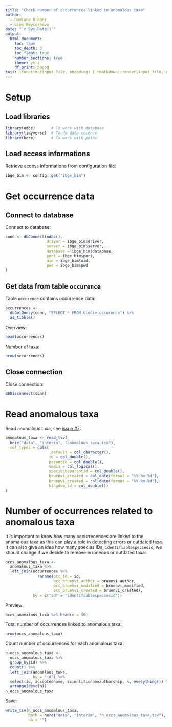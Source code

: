 ```yaml
---
title: "Check number of occurrences linked to anomalous taxa"
author:
  - Damiano Oldoni
  - Lien Reyserhove
date: "`r Sys.Date()`"
output:
  html_document:
    toc: true
    toc_depth: 3
    toc_float: true
    number_sections: true
    theme: yeti
    df_print: paged
knit: (function(input_file, encoding) { rmarkdown::render(input_file, encoding = encoding, output_file = paste0("../docs/",sub(".Rmd", ".html", basename(input_file))))})
---
```


# Setup

## Load libraries

```r
library(odbc)       # To work with database
library(tidyverse)  # To do data science
library(here)       # To work with paths
```

## Load access informations

Retrieve access informations from configuration file:

```r
ibge_bim <- config::get("ibge_bim")
```

# Get occurrence data

## Connect to database

Connect to database:

```r
conn <- dbConnect(odbc(), 
                  driver = ibge_bim$driver,
                  server = ibge_bim$server,
                  database = ibge_bim$database,
                  port = ibge_bim$port,
                  uid = ibge_bim$uid,
                  pwd = ibge_bim$pwd
)
```

## Get data from table `occurence`

Table `occurence` contains occurrence data:

```r
occurrences <- 
  dbGetQuery(conn, "SELECT * FROM biodiv.occurence") %>%
  as_tibble()
```

Overview:

```r
head(occurrences)
```

Number of taxa:

```r
nrow(occurrences)
```

## Close connection

Close connection:

```r
dbDisconnect(conn)
```

# Read anomalous taxa

Read anomalous taxa, see [issue #7](https://github.com/inbo/ibge-bim-species/issues/7):

```r
anomalous_taxa <- read_tsv(
  here("data", "interim", "anomalous_taxa.tsv"),
  col_types = cols(
                   .default = col_character(),
                   id = col_double(),
                   parentid = col_double(),
                   media = col_logical(),
                   speciesbeparentid = col_double(),
                   bruenvi_created = col_date(format = "%Y-%m-%d"),
                   bruenvi_created = col_date(format = "%Y-%m-%d"),
                   kingdom_id = col_double())
)
```

# Number of occurrences related to anomalous taxa

It is important to know how many occurrecences are linked to the anomalous taxa as this can play a role in detecting errors or outdated taxa. It can also give an idea how many species IDs, `identifiablespeciesid`, we should change if we decide to remove erroneous or outdated taxa:

```r
occs_anomalous_taxa <- 
  anomalous_taxa %>%
  left_join(occurrences %>%
              rename(occ_id = id,
                     occ_bruenvi_author = bruenvi_author,
                     occ_bruenvi_modified = bruenvi_modified,
                     occ_bruenvi_created = bruenvi_created),
            by = c("id" = "identifiablespeciesid"))
```

Preview:

```r
occs_anomalous_taxa %>% head(n = 50)
```


Total number of occurrences linked to anomalous taxa:

```r
nrow(occs_anomalous_taxa)
```

Count number of occurrences for each anomalous taxa:

```r
n_occs_anomalous_taxa <-
  occs_anomalous_taxa %>%
  group_by(id) %>%
  count() %>%
  left_join(anomalous_taxa, 
            by = "id") %>%
  select(id, acceptedname, scientificnameauthorship, n, everything()) %>%
  arrange(desc(n))
n_occs_anomalous_taxa
```

Save:

```r
write_tsv(n_occs_anomalous_taxa,
          path = here("data", "interim", "n_occs_anomalous_taxa.tsv"),
          na = "")
```
